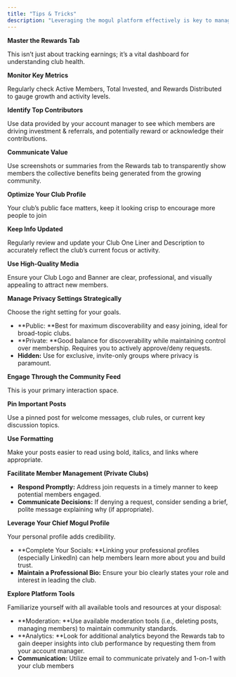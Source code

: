 ```yaml
---
title: "Tips & Tricks"
description: "Leveraging the mogul platform effectively is key to managing and growing your club efficiently. Here are some specific tips and tricks focused on features relevant to Chief Moguls: "
---
```


**Master the Rewards Tab**

This isn’t just about tracking earnings; it’s a vital dashboard for understanding club health.

**Monitor Key Metrics**

Regularly check Active Members, Total Invested, and Rewards Distributed to gauge growth and activity levels.

**Identify Top Contributors**

Use data provided by your account manager to see which members are driving investment & referrals, and potentially reward or acknowledge their contributions.

**Communicate Value**

Use screenshots or summaries from the Rewards tab to transparently show members the collective benefits being generated from the growing community.

**Optimize Your Club Profile**

Your club’s public face matters, keep it looking crisp to encourage more people to join

**Keep Info Updated**

Regularly review and update your Club One Liner and Description to accurately reflect the club’s current focus or activity.

**Use High-Quality Media**

Ensure your Club Logo and Banner are clear, professional, and visually appealing to attract new members.

**Manage Privacy Settings Strategically**

Choose the right setting for your goals.

- **Public: **Best for maximum discoverability and easy joining, ideal for broad-topic clubs.
- **Private: **Good balance for discoverability while maintaining control over membership. Requires you to actively approve/deny requests.
- **Hidden:** Use for exclusive, invite-only groups where privacy is paramount.

**Engage Through the Community Feed**

This is your primary interaction space.

**Pin Important Posts**

Use a pinned post for welcome messages, club rules, or current key discussion topics.

**Use Formatting**

Make your posts easier to read using bold, italics, and links where appropriate.

**Facilitate Member Management (Private Clubs)**

- **Respond Promptly:** Address join requests in a timely manner to keep potential members engaged.
- **Communicate Decisions:** If denying a request, consider sending a brief, polite message explaining why (if appropriate).

**Leverage Your Chief Mogul Profile**

Your personal profile adds credibility.

- **Complete Your Socials: **Linking your professional profiles (especially LinkedIn) can help members learn more about you and build trust.
- **Maintain a Professional Bio:** Ensure your bio clearly states your role and interest in leading the club.

**Explore Platform Tools**

Familiarize yourself with all available tools and resources at your disposal:

- **Moderation: **Use available moderation tools (i.e., deleting posts, managing members) to maintain community standards.
- **Analytics: **Look for additional analytics beyond the Rewards tab to gain deeper insights into club performance by requesting them from your account manager.
- **Communication:** Utilize email to communicate privately and 1-on-1 with your club members